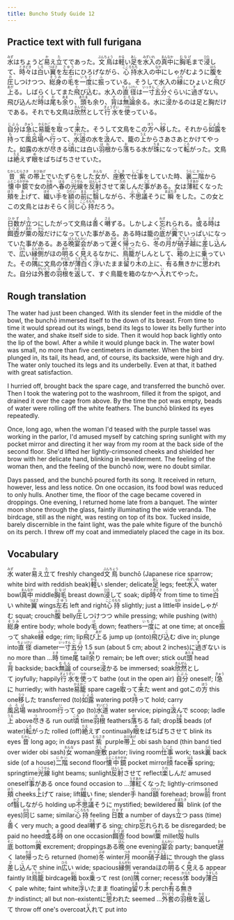 ```yaml
---
title: Buncho Study Guide 12
---
```


## Practice text with full furigana

<p>
<ruby><rb>水</rb><rt>みず</rt></ruby>はちょうど<ruby><rb>易</rb><rt>か</rt></ruby>え<ruby><rb>立</rb><rt>た</rt></ruby>てであった。<ruby><rb>文鳥</rb><rt>ぶんちょう</rt></ruby>は<ruby><rb>軽</rb><rt>かる</rt></ruby>い<ruby><rb>足</rb><rt>あし</rt></ruby>を<ruby><rb>水入</rb><rt>みずいれ</rt></ruby>の<ruby><rb>真中</rb><rt>まんなか</rt></ruby>に<ruby><rb>胸毛</rb><rt>むなげ</rt></ruby>まで<ruby><rb>浸</rb><rt>ひた</rt></ruby>して、<ruby><rb>時々</rb><rt>ときどき</rt></ruby>は<ruby><rb>白</rb><rt>しろ</rt></ruby>い<ruby><rb>翼</rb><rt>つばさ</rt></ruby>を<ruby><rb>左右</rb><rt>さゆう</rt></ruby>にひろげながら、<ruby><rb>心持</rb><rt>こころもち</rt></ruby>水入の<ruby><rb>中</rb><rt>なか</rt></ruby>にしゃがむように<ruby><rb>腹</rb><rt>はら</rt></ruby>を<ruby><rb>圧</rb><rt>お</rt></ruby>しつけつつ、<ruby><rb>総身</rb><rt>そうみ</rt></ruby>の<ruby><rb>毛</rb><rt>け</rt></ruby>を<ruby><rb>一度</rb><rt>いちど</rt></ruby>に<ruby><rb>振</rb><rt>ふ</rt></ruby>っている。そうして水入の<ruby><rb>縁</rb><rt>ふち</rt></ruby>にひょいと<ruby><rb>飛</rb><rt>と</rt></ruby>び<ruby><rb>上</rb><rt>あが</rt></ruby>る。しばらくしてまた<ruby><rb>飛</rb><rt>と</rt></ruby>び<ruby><rb>込</rb><rt>こ</rt></ruby>む。水入の<ruby><rb>直径</rb><rt>ちょっけい</rt></ruby>は<ruby><rb>一寸</rb><rt>いっすん</rt></ruby><ruby><rb>五分</rb><rt>ごぶ</rt></ruby>ぐらいに<ruby><rb>過</rb><rt>す</rt></ruby>ぎない。飛び込んだ<ruby><rb>時</rb><rt>とき</rt></ruby>は<ruby><rb>尾</rb><rt>お</rt></ruby>も<ruby><rb>余</rb><rt>あま</rt></ruby>り、<ruby><rb>頭</rb><rt>あたま</rt></ruby>も余り、<ruby><rb>背</rb><rt>せ</rt></ruby>は<ruby><rb>無論</rb><rt>むろん</rt></ruby>余る。水に<ruby><rb>浸</rb><rt>つ</rt></ruby>かるのは足と胸だけである。それでも文鳥は<ruby><rb>欣然</rb><rt>きんぜん</rt></ruby>として<ruby><rb>行水</rb><rt>ぎょうずい</rt></ruby>を<ruby><rb>使</rb><rt>つか</rt></ruby>っている。
</p>

<p>
<ruby><rb>自分</rb><rt>じぶん</rt></ruby>は<ruby><rb>急</rb><rt>きゅう</rt></ruby>に<ruby><rb>易籠</rb><rt>かえかご</rt></ruby>を<ruby><rb>取</rb><rt>と</rt></ruby>って<ruby><rb>来</rb><rt>き</rt></ruby>た。そうして文鳥をこの<ruby><rb>方</rb><rt>ほう</rt></ruby>へ<ruby><rb>移</rb><rt>うつ</rt></ruby>した。それから<ruby><rb>如露</rb><rt>じょろ</rt></ruby>を<ruby><rb>持</rb><rt>も</rt></ruby>って<ruby><rb>風呂場</rb><rt>ふろば</rt></ruby>へ<ruby><rb>行</rb><rt>い</rt></ruby>って、<ruby><rb>水道</rb><rt>すいどう</rt></ruby>の水を<ruby><rb>汲</rb><rt>く</rt></ruby>んで、籠の<ruby><rb>上</rb><rt>うえ</rt></ruby>からさあさあとかけてやった。如露の水が<ruby><rb>尽</rb><rt>つ</rt></ruby>きる<ruby><rb>頃</rb><rt>ころ</rt></ruby>には白い<ruby><rb>羽根</rb><rt>はね</rt></ruby>から<ruby><rb>落</rb><rt>お</rt></ruby>ちる水が<ruby><rb>珠</rb><rt>たま</rt></ruby>になって<ruby><rb>転</rb><rt>ころ</rt></ruby>がった。文鳥は<ruby><rb>絶</rb><rt>たえ</rt></ruby>えず<ruby><rb>眼</rb><rt>め</rt></ruby>をぱちぱちさせていた。
</p>

<p>
<ruby><rb>昔</rb><rt>むかし</rt></ruby><ruby><rb>紫</rb><rt>むらさき</rt></ruby>の<ruby><rb>帯上</rb><rt>おびあげ</rt></ruby>でいたずらをした<ruby><rb>女</rb><rt>おんな</rt></ruby>が、<ruby><rb>座敷</rb><rt>ざしき</rt></ruby>で<ruby><rb>仕事</rb><rt>しごと</rt></ruby>をしていた時、<ruby><rb>裏</rb><rt>うら</rt></ruby><ruby><rb>二階</rb><rt>にかい</rt></ruby>から<ruby><rb>懐中鏡</rb><rt>ふところかがみ</rt></ruby>で女の<ruby><rb>顔</rb><rt>かお</rt></ruby>へ<ruby><rb>春</rb><rt>はる</rt></ruby>の<ruby><rb>光線</rb><rt>こうせん</rt></ruby>を<ruby><rb>反射</rb><rt>はんしゃ</rt></ruby>させて<ruby><rb>楽</rb><rt>たの</rt></ruby>しんだ<ruby><rb>事</rb><rt>こと</rt></ruby>がある。女は<ruby><rb>薄紅</rb><rt>うすあか</rt></ruby>くなった<ruby><rb>頬</rb><rt>ほう</rt></ruby>を<ruby><rb>上</rb><rt>あ</rt></ruby>げて、<ruby><rb>繊</rb><rt>ほそ</rt></ruby>い<ruby><rb>手</rb><rt>て</rt></ruby>を<ruby><rb>額</rb><rt>ひたい</rt></ruby>の<ruby><rb>前</rb><rt>まえ</rt></ruby>に<ruby><rb>翳</rb><rt>かざ</rt></ruby>しながら、<ruby><rb>不思議</rb><rt>ふしぎ</rt></ruby>そうに<ruby><rb>瞬</rb><rt>まばたき</rt></ruby>をした。この女とこの文鳥とはおそらく<ruby><rb>同</rb><rt>おな</rt></ruby>じ<ruby><rb>心持</rb><rt>こころもち</rt></ruby>だろう。
</p>

<p>
<ruby><rb>日数</rb><rt>ひかず</rt></ruby>が<ruby><rb>立</rb><rt>た</rt></ruby>つにしたがって文鳥は<ruby><rb>善</rb><rt>よ</rt></ruby>く<ruby><rb>囀</rb><rt>さえ</rt></ruby>ずる。しかしよく<ruby><rb>忘</rb><rt>わす</rt></ruby>れられる。<ruby><rb>或</rb><rt>あ</rt></ruby>る<ruby><rb>時</rb><rt>とき</rt></ruby>は<ruby><rb>餌壺</rb><rt>えつぼ</rt></ruby>が<ruby><rb>粟</rb><rt>あわ</rt></ruby>の<ruby><rb>殻</rb><rt>から</rt></ruby>だけになっていた事がある。ある時は籠の<ruby><rb>底</rb><rt>そこ</rt></ruby>が<ruby><rb>糞</rb><rt>ふん</rt></ruby>でいっぱいになっていた事がある。ある<ruby><rb>晩</rb><rt>ばん</rt></ruby><ruby><rb>宴会</rb><rt>えんかい</rt></ruby>があって<ruby><rb>遅</rb><rt>おそ</rt></ruby>く<ruby><rb>帰</rb><rt>かえ</rt></ruby>ったら、<ruby><rb>冬</rb><rt>ふゆ</rt></ruby>の<ruby><rb>月</rb><rt>つき</rt></ruby>が<ruby><rb>硝子</rb><rt>ガラス</rt></ruby><ruby><rb>越</rb><rt>ごし</rt></ruby>に<ruby><rb>差</rb><rt>さ</rt></ruby>し<ruby><rb>込</rb><rt>こ</rt></ruby>んで、<ruby><rb>広</rb><rt>ひろ</rt></ruby>い<ruby><rb>縁側</rb><rt>えんがわ</rt></ruby>がほの<ruby><rb>明</rb><rt>あか</rt></ruby>るく<ruby><rb>見</rb><rt>み</rt></ruby>えるなかに、<ruby><rb>鳥籠</rb><rt>とりかご</rt></ruby>がしんとして、<ruby><rb>箱</rb><rt>はこ</rt></ruby>の上に<ruby><rb>乗</rb><rt>の</rt></ruby>っていた。その<ruby><rb>隅</rb><rt>すみ</rt></ruby>に文鳥の<ruby><rb>体</rb><rt>からだ</rt></ruby>が<ruby><rb>薄白</rb><rt>うすしろ</rt></ruby>く<ruby><rb>浮</rb><rt>う</rt></ruby>いたまま<ruby><rb>留</rb><rt>とま</rt></ruby>り<ruby><rb>木</rb><rt>ぎ</rt></ruby>の上に、<ruby><rb>有</rb><rt>あ</rt></ruby>る<ruby><rb>無</rb><rt>な</rt></ruby>きかに<ruby><rb>思</rb><rt>おも</rt></ruby>われた。自分は<ruby><rb>外套</rb><rt>がいとう</rt></ruby>の<ruby><rb>羽根</rb><rt>はね</rt></ruby>を<ruby><rb>返</rb><rt>かえ</rt></ruby>して、すぐ鳥籠を箱のなかへ<ruby><rb>入</rb><rt>い</rt></ruby>れてやった。
</p>


## Rough translation

The water had just been changed. With its slender feet in the middle of the bowl, the bunchō immersed itself to the down of its breast. From time to time it would spread out its wings, bend its legs to lower its belly further into the water, and shake itself side to side. Then it would hop back lightly onto the lip of the bowl. After a while it would plunge back in. The water bowl was small, no more than five centimeters in diameter. When the bird plunged in, its tail, its head, and, of course, its backside, were high and dry. The water only touched its legs and its underbelly. Even at that, it bathed with great satisfaction.

I hurried off, brought back the spare cage, and transferred the bunchō over. Then I took the watering pot to the washroom, filled it from the spigot, and drained it over the cage from above. By the time the pot was empty, beads of water were rolling off the white feathers. The bunchō blinked its eyes repeatedly.

Once, long ago, when the woman I'd teased with the purple tassel was working in the parlor, I'd amused myself by catching spring sunlight with my pocket mirror and directing it her way from my room at the back side of the second floor. She'd lifted her lightly-crimsoned cheeks and shielded her brow with her delicate hand, blinking in bewilderment. The feeling of the woman then, and the feeling of the bunchō now, were no doubt similar.

Days passed, and the bunchō poured forth its song. It received in return, however, less and less notice. On one occasion, its food bowl was reduced to only hulls. Another time, the floor of the cage became covered in droppings. One evening, I returned home late from a banquet. The winter moon shone through the glass, faintly illuminating the wide veranda. The birdcage, still as the night, was resting on top of its box. Tucked inside, barely discernible in the faint light, was the pale white figure of the bunchō on its perch. I threw off my coat and immediately placed the cage in its box.   


## Vocabulary

<p>
<span class="vocabstudy"><ruby><rb>水</rb><rt>みず</rt></ruby>&nbsp;water</span><span class="vocabstudy"><ruby><rb>易</rb><rt>か</rt></ruby>え<ruby><rb>立</rb><rt>た</rt></ruby>て&nbsp;freshly changed</span><span class="vocabstudy"><ruby><rb>文鳥</rb><rt>ぶんちょう</rt></ruby>&nbsp;bunchō (Japanese rice sparrow; white bird with reddish beak)</span><span class="vocabstudy"><ruby><rb>軽</rb><rt>かる</rt></ruby>い&nbsp;slender; delicate</span><span class="vocabstudy"><ruby><rb>足</rb><rt>あし</rt></ruby>&nbsp;legs; feet</span><span class="vocabstudy"><ruby><rb>水入</rb><rt>みずいれ</rt></ruby>&nbsp;water bowl</span><span class="vocabstudy"><ruby><rb>真中</rb><rt>まんなか</rt></ruby>&nbsp;middle</span><span class="vocabstudy"><ruby><rb>胸毛</rb><rt>むなげ</rt></ruby>&nbsp;breast down</span><span class="vocabstudy"><ruby><rb>浸</rb><rt>ひた</rt></ruby>して&nbsp;soak; dip</span><span class="vocabstudy"><ruby><rb>時々</rb><rt>ときどき</rt></ruby>&nbsp;from time to time</span><span class="vocabstudy"><ruby><rb>白</rb><rt>しろ</rt></ruby>い&nbsp;white</span><span class="vocabstudy"><ruby><rb>翼</rb><rt>つばさ</rt></ruby>&nbsp;wings</span><span class="vocabstudy"><ruby><rb>左右</rb><rt>さゆう</rt></ruby>&nbsp;left and right</span><span class="vocabstudy"><ruby><rb>心持</rb><rt>こころもち</rt></ruby>&nbsp;slightly; just a little</span><span class="vocabstudy"><ruby><rb>中</rb><rt>なか</rt></ruby>&nbsp;inside</span><span class="vocabstudy">しゃがむ&nbsp;squat; crouch</span><span class="vocabstudy"><ruby><rb>腹</rb><rt>はら</rt></ruby>&nbsp;belly</span><span class="vocabstudy"><ruby><rb>圧</rb><rt>お</rt></ruby>しつけつつ&nbsp;while pressing; while pushing (with)</span><span class="vocabstudy"><ruby><rb>総身</rb><rt>そうみ</rt></ruby>&nbsp;entire body; whole body</span><span class="vocabstudy"><ruby><rb>毛</rb><rt>け</rt></ruby>&nbsp;down; feathers</span><span class="vocabstudy"><ruby><rb>一度</rb><rt>いちど</rt></ruby>に&nbsp;at one time; at once</span><span class="vocabstudy"><ruby><rb>振</rb><rt>ふ</rt></ruby>って&nbsp;shake</span><span class="vocabstudy"><ruby><rb>縁</rb><rt>ふち</rt></ruby>&nbsp;edge; rim; lip</span><span class="vocabstudy"><ruby><rb>飛</rb><rt>と</rt></ruby>び<ruby><rb>上</rb><rt>あが</rt></ruby>る&nbsp;jump up (onto)</span><span class="vocabstudy"><ruby><rb>飛</rb><rt>と</rt></ruby>び<ruby><rb>込</rb><rt>こ</rt></ruby>む&nbsp;dive in; plunge into</span><span class="vocabstudy"><ruby><rb>直径</rb><rt>ちょっけい</rt></ruby>&nbsp;diameter</span><span class="vocabstudy"><ruby><rb>一寸</rb><rt>いっすん</rt></ruby><ruby><rb>五分</rb><rt>ごぶ</rt></ruby>&nbsp;1.5 sun (about 5 cm; about 2 inches)</span><span class="vocabstudy">に<ruby><rb>過</rb><rt>す</rt></ruby>ぎない&nbsp;is no more than ...</span><span class="vocabstudy"><ruby><rb>時</rb><rt>とき</rt></ruby>&nbsp;time</span><span class="vocabstudy"><ruby><rb>尾</rb><rt>お</rt></ruby>&nbsp;tail</span><span class="vocabstudy"><ruby><rb>余</rb><rt>あま</rt></ruby>り&nbsp;remain; be left over; stick out</span><span class="vocabstudy"><ruby><rb>頭</rb><rt>あたま</rt></ruby>&nbsp;head</span><span class="vocabstudy"><ruby><rb>背</rb><rt>せ</rt></ruby>&nbsp;backside; back</span><span class="vocabstudy"><ruby><rb>無論</rb><rt>むろん</rt></ruby>&nbsp;of course</span><span class="vocabstudy"><ruby><rb>浸</rb><rt>つ</rt></ruby>かる&nbsp;be immersed; soak</span><span class="vocabstudy"><ruby><rb>欣然</rb><rt>きんぜん</rt></ruby>として&nbsp;joyfully; happily</span><span class="vocabstudy"><ruby><rb>行水</rb><rt>ぎょうずい</rt></ruby>を<ruby><rb>使</rb><rt>つか</rt></ruby>って&nbsp;bathe (out in the open air)</span>
<span class="vocabstudy"><ruby><rb>自分</rb><rt>じぶん</rt></ruby>&nbsp;oneself; I</span><span class="vocabstudy"><ruby><rb>急</rb><rt>きゅう</rt></ruby>に&nbsp;hurriedly; with haste</span><span class="vocabstudy"><ruby><rb>易籠</rb><rt>かえかご</rt></ruby>&nbsp;spare cage</span><span class="vocabstudy"><ruby><rb>取</rb><rt>と</rt></ruby>って<ruby><rb>来</rb><rt>き</rt></ruby>た&nbsp;went and got</span><span class="vocabstudy">この<ruby><rb>方</rb><rt>ほう</rt></ruby>&nbsp;this one</span><span class="vocabstudy"><ruby><rb>移</rb><rt>うつ</rt></ruby>した&nbsp;transferred (to)</span><span class="vocabstudy"><ruby><rb>如露</rb><rt>じょろ</rt></ruby>&nbsp;watering pot</span><span class="vocabstudy"><ruby><rb>持</rb><rt>も</rt></ruby>って&nbsp;hold; carry</span><span class="vocabstudy"><ruby><rb>風呂場</rb><rt>ふろば</rt></ruby>&nbsp;washroom</span><span class="vocabstudy"><ruby><rb>行</rb><rt>い</rt></ruby>って&nbsp;go (to)</span><span class="vocabstudy"><ruby><rb>水道</rb><rt>すいどう</rt></ruby>&nbsp;water service; piping</span><span class="vocabstudy"><ruby><rb>汲</rb><rt>く</rt></ruby>んで&nbsp;scoop; ladle</span><span class="vocabstudy"><ruby><rb>上</rb><rt>うえ</rt></ruby>&nbsp;above</span><span class="vocabstudy"><ruby><rb>尽</rb><rt>つ</rt></ruby>きる&nbsp;run out</span><span class="vocabstudy"><ruby><rb>頃</rb><rt>ころ</rt></ruby>&nbsp;time</span><span class="vocabstudy"><ruby><rb>羽根</rb><rt>はね</rt></ruby>&nbsp;feathers</span><span class="vocabstudy"><ruby><rb>落</rb><rt>お</rt></ruby>ちる&nbsp;fall; drop</span><span class="vocabstudy"><ruby><rb>珠</rb><rt>たま</rt></ruby>&nbsp;beads (of water)</span><span class="vocabstudy"><ruby><rb>転</rb><rt>ころ</rt></ruby>がった&nbsp;rolled (off)</span><span class="vocabstudy"><ruby><rb>絶</rb><rt>たえ</rt></ruby>えず&nbsp;continually</span><span class="vocabstudy"><ruby><rb>眼</rb><rt>め</rt></ruby>をぱちぱちさせて&nbsp;blink its eyes</span>
<span class="vocabstudy"><ruby><rb>昔</rb><rt>むかし</rt></ruby>&nbsp;long ago; in days past</span><span class="vocabstudy"><ruby><rb>紫</rb><rt>むらさき</rt></ruby>&nbsp;purple</span><span class="vocabstudy"><ruby><rb>帯上</rb><rt>おびあげ</rt></ruby>&nbsp;obi sash band (thin band tied over wider obi sash)</span><span class="vocabstudy"><ruby><rb>女</rb><rt>おんな</rt></ruby>&nbsp;woman</span><span class="vocabstudy"><ruby><rb>座敷</rb><rt>ざしき</rt></ruby>&nbsp;parlor; living room</span><span class="vocabstudy"><ruby><rb>仕事</rb><rt>しごと</rt></ruby>&nbsp;work; task</span><span class="vocabstudy"><ruby><rb>裏</rb><rt>うら</rt></ruby>&nbsp;back side (of a house)</span><span class="vocabstudy"><ruby><rb>二階</rb><rt>にかい</rt></ruby>&nbsp;second floor</span><span class="vocabstudy"><ruby><rb>懐中鏡</rb><rt>ふところかがみ</rt></ruby>&nbsp;pocket mirror</span><span class="vocabstudy"><ruby><rb>顔</rb><rt>かお</rt></ruby>&nbsp;face</span><span class="vocabstudy"><ruby><rb>春</rb><rt>はる</rt></ruby>&nbsp;spring; springtime</span><span class="vocabstudy"><ruby><rb>光線</rb><rt>こうせん</rt></ruby>&nbsp;light beams; sunlight</span><span class="vocabstudy"><ruby><rb>反射</rb><rt>はんしゃ</rt></ruby>させて&nbsp;reflect</span><span class="vocabstudy"><ruby><rb>楽</rb><rt>たの</rt></ruby>しんだ&nbsp;amused oneself</span><span class="vocabstudy"><ruby><rb>事</rb><rt>こと</rt></ruby>がある&nbsp;once found occasion to ...</span><span class="vocabstudy"><ruby><rb>薄紅</rb><rt>うすあか</rt></ruby>くなった&nbsp;lightly-crimsoned</span><span class="vocabstudy"><ruby><rb>頬</rb><rt>ほう</rt></ruby>&nbsp;cheeks</span><span class="vocabstudy"><ruby><rb>上</rb><rt>あ</rt></ruby>げて&nbsp;raise; lift</span><span class="vocabstudy"><ruby><rb>繊</rb><rt>ほそ</rt></ruby>い&nbsp;fine; slender</span><span class="vocabstudy"><ruby><rb>手</rb><rt>て</rt></ruby>&nbsp;hand</span><span class="vocabstudy"><ruby><rb>額</rb><rt>ひたい</rt></ruby>&nbsp;forehead; brow</span><span class="vocabstudy"><ruby><rb>前</rb><rt>まえ</rt></ruby>&nbsp;front of</span><span class="vocabstudy"><ruby><rb>翳</rb><rt>かざ</rt></ruby>しながら&nbsp;holding up</span><span class="vocabstudy"><ruby><rb>不思議</rb><rt>ふしぎ</rt></ruby>そうに&nbsp;mystified; bewildered</span><span class="vocabstudy"><ruby><rb>瞬</rb><rt>まばたき</rt></ruby>&nbsp;blink (of the eyes)</span><span class="vocabstudy"><ruby><rb>同</rb><rt>おな</rt></ruby>じ&nbsp;same; similar</span><span class="vocabstudy"><ruby><rb>心持</rb><rt>こころもち</rt></ruby>&nbsp;feeling</span>
<span class="vocabstudy"><ruby><rb>日数</rb><rt>ひかず</rt></ruby>&nbsp;a number of days</span><span class="vocabstudy"><ruby><rb>立</rb><rt>た</rt></ruby>つ&nbsp;pass (time)</span><span class="vocabstudy"><ruby><rb>善</rb><rt>よ</rt></ruby>く&nbsp;very much; a good deal</span><span class="vocabstudy"><ruby><rb>囀</rb><rt>さえ</rt></ruby>ずる&nbsp;sing; chirp</span><span class="vocabstudy"><ruby><rb>忘</rb><rt>わす</rt></ruby>れられる&nbsp;be disregarded; be paid no heed</span><span class="vocabstudy"><ruby><rb>或</rb><rt>あ</rt></ruby>る<ruby><rb>時</rb><rt>とき</rt></ruby>&nbsp;on one occasion</span><span class="vocabstudy"><ruby><rb>餌壺</rb><rt>えつぼ</rt></ruby>&nbsp;food bowl</span><span class="vocabstudy"><ruby><rb>粟</rb><rt>あわ</rt></ruby>&nbsp;millet</span><span class="vocabstudy"><ruby><rb>殻</rb><rt>から</rt></ruby>&nbsp;hulls</span><span class="vocabstudy"><ruby><rb>底</rb><rt>そこ</rt></ruby>&nbsp;bottom</span><span class="vocabstudy"><ruby><rb>糞</rb><rt>ふん</rt></ruby>&nbsp;excrement; droppings</span><span class="vocabstudy">ある<ruby><rb>晩</rb><rt>ばん</rt></ruby>&nbsp;one evening</span><span class="vocabstudy"><ruby><rb>宴会</rb><rt>えんかい</rt></ruby>&nbsp;party; banquet</span><span class="vocabstudy"><ruby><rb>遅</rb><rt>おそ</rt></ruby>く&nbsp;late</span><span class="vocabstudy"><ruby><rb>帰</rb><rt>かえ</rt></ruby>ったら&nbsp;returned (home)</span><span class="vocabstudy"><ruby><rb>冬</rb><rt>ふゆ</rt></ruby>&nbsp;winter</span><span class="vocabstudy"><ruby><rb>月</rb><rt>つき</rt></ruby>&nbsp;moon</span><span class="vocabstudy"><ruby><rb>硝子</rb><rt>ガラス</rt></ruby><ruby><rb>越</rb><rt>ごし</rt></ruby>に&nbsp;through the glass</span><span class="vocabstudy"><ruby><rb>差</rb><rt>さ</rt></ruby>し<ruby><rb>込</rb><rt>こ</rt></ruby>んで&nbsp;shine in</span><span class="vocabstudy"><ruby><rb>広</rb><rt>ひろ</rt></ruby>い&nbsp;wide; spacious</span><span class="vocabstudy"><ruby><rb>縁側</rb><rt>えんがわ</rt></ruby>&nbsp;veranda</span><span class="vocabstudy">ほの<ruby><rb>明</rb><rt>あか</rt></ruby>るく<ruby><rb>見</rb><rt>み</rt></ruby>える&nbsp;appear faintly lit</span><span class="vocabstudy"><ruby><rb>鳥籠</rb><rt>とりかご</rt></ruby>&nbsp;birdcage</span><span class="vocabstudy"><ruby><rb>箱</rb><rt>はこ</rt></ruby>&nbsp;box</span><span class="vocabstudy"><ruby><rb>乗</rb><rt>の</rt></ruby>って&nbsp;rest (on)</span><span class="vocabstudy"><ruby><rb>隅</rb><rt>すみ</rt></ruby>&nbsp;corner; recess</span><span class="vocabstudy"><ruby><rb>体</rb><rt>からだ</rt></ruby>&nbsp;body</span><span class="vocabstudy"><ruby><rb>薄白</rb><rt>うすしろ</rt></ruby>く&nbsp;pale white; faint white</span><span class="vocabstudy"><ruby><rb>浮</rb><rt>う</rt></ruby>いたまま&nbsp;floating</span><span class="vocabstudy"><ruby><rb>留</rb><rt>とま</rt></ruby>り<ruby><rb>木</rb><rt>ぎ</rt></ruby>&nbsp;perch</span><span class="vocabstudy"><ruby><rb>有</rb><rt>あ</rt></ruby>る<ruby><rb>無</rb><rt>な</rt></ruby>きか&nbsp;indistinct; all but non-existent</span><span class="vocabstudy">に<ruby><rb>思</rb><rt>おも</rt></ruby>われた&nbsp;seemed ...</span><span class="vocabstudy"><ruby><rb>外套</rb><rt>がいとう</rt></ruby>の<ruby><rb>羽根</rb><rt>はね</rt></ruby>を<ruby><rb>返</rb><rt>かえ</rt></ruby>して&nbsp;throw off one's overcoat</span><span class="vocabstudy"><ruby><rb>入</rb><rt>い</rt></ruby>れて&nbsp;put into</span>
</p>
